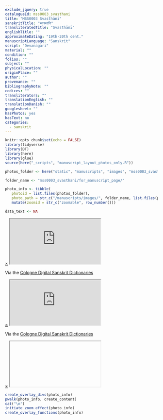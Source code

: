```yaml
---
exclude_jquery: true
catalogueId: mss0003_svasthani
title: "MSS0003 Svasthānī"
sanskritTitle: "स्वस्थानि"
transliteratedTitle: "Svasthānī"
englishTitle: ""
approximateDating: "19th-20th cent."
manuscriptLanguage: "Sanskrit"
script: "Devanāgarī"
material: ""
condition: ""
folios: ""
subject: ""
physicalLocation: ""
originPlace: ""
author: ""
provenance: ""
bibliographyNote: ""
codices: ""
transliterators: ""
translationEnglish: ""
translationDanish: ""
googlesheet: ""
hasPhotos: yes
hasText: no
categories:
  - sanskrit
---
```


<script src="https://ajax.googleapis.com/ajax/libs/jquery/3.5.1/jquery.min.js"></script>

```r
knitr::opts_chunk$set(echo = FALSE)
library(tidyverse)
library(DT)
library(here)
library(glue)
source(here("_scripts", "manuscript_layout_photos_only.R"))

photos_folder <- here("static", "manuscripts", "images", "mss0003_svasthani", "for_manuscript_page")

folder_name <- "mss0003_svasthani/for_manuscript_page/"

photo_info <- tibble(
   photoid = list.files(photos_folder),
   photo_path = str_c("/manuscripts/images/", folder_name, list.files(photos_folder))) %>% 
   mutate(zoomid = str_c("zoomable", row_number()))

data_text <- NA

```

<div id="sanskrit-dictionary">
<a href="javascript:void(0)" class="closebtn-dictionary" onclick="toggleDictionary()">&times;</a>
<iframe src="https://www.sanskrit-lexicon.uni-koeln.de/scans/MWScan/2020/web/webtc2/index.php"></iframe>
<p>Via the <a href="https://www.sanskrit-lexicon.uni-koeln.de" target="_blank">Cologne Digital Sanskrit Dictionaries</a></p>
</div>
<div id="sanskrit-dictionary2">
<a href="javascript:void(0)" class="closebtn-dictionary" onclick="toggleDictionary2()">&times;</a>
<iframe src="https://www.sanskrit-lexicon.uni-koeln.de/scans/MDScan/2020/web/webtc2/index.php"></iframe>
<p>Via the <a href="https://www.sanskrit-lexicon.uni-koeln.de" target="_blank">Cologne Digital Sanskrit Dictionaries</a></p>
</div>
<div id="sanskrit-dictionary-url">
<a href="javascript:void(0)" class="closebtn-dictionary" onclick="toggleDictionaryURL()">&times;</a>
<iframe src="" id="frame-dictionary-url"></iframe>
</div>

```r
create_overlay_divs(photo_info)
pwalk(photo_info, create_content)
cat("\n")
initiate_zoom_effect(photo_info)
create_overlay_functions(photo_info)
```
